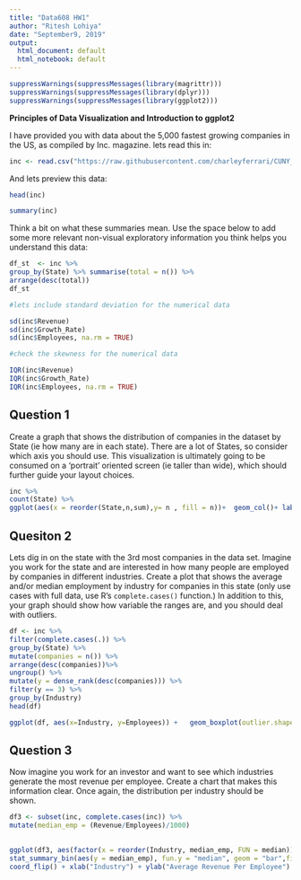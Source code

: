 ```yaml
---
title: "Data608 HW1"
author: "Ritesh Lohiya"
date: "September9, 2019"
output:
  html_document: default
  html_notebook: default
---
```



```r
suppressWarnings(suppressMessages(library(magrittr)))
suppressWarnings(suppressMessages(library(dplyr)))  
suppressWarnings(suppressMessages(library(ggplot2)))
```

**Principles of Data Visualization and Introduction to ggplot2**

I have provided you with data about the 5,000 fastest growing companies in the US, as compiled by Inc. magazine. lets read this in:

```r

inc <- read.csv("https://raw.githubusercontent.com/charleyferrari/CUNY_DATA_608/master/module1/Data/inc5000_data.csv", header= TRUE)

```

And lets preview this data:

```r

head(inc)

```

```r

summary(inc)

```

Think a bit on what these summaries mean. Use the space below to add some more relevant non-visual exploratory information you think helps you understand this data:

```r

df_st  <- inc %>% 
group_by(State) %>% summarise(total = n()) %>% 
arrange(desc(total))
df_st
```

```r
#lets include standard deviation for the numerical data

sd(inc$Revenue)
sd(inc$Growth_Rate)
sd(inc$Employees, na.rm = TRUE)
```

```r
#check the skewness for the numerical data

IQR(inc$Revenue)
IQR(inc$Growth_Rate)
IQR(inc$Employees, na.rm = TRUE)

```

## Question 1

Create a graph that shows the distribution of companies in the dataset by State (ie how many are in each state). There are a lot of States, so consider which axis you should use. This visualization is ultimately going to be consumed on a 'portrait' oriented screen (ie taller than wide), which should further guide your layout choices.

```r
inc %>% 
count(State) %>% 
ggplot(aes(x = reorder(State,n,sum),y= n , fill = n))+  geom_col()+ labs(title = "Count of Companies By State", x = "State", y = "Count Of Companies") + coord_flip()
```

## Quesiton 2

Lets dig in on the state with the 3rd most companies in the data set. Imagine you work for the state and are interested in how many people are employed by companies in different industries. Create a plot that shows the average and/or median employment by industry for companies in this state (only use cases with full data, use R's `complete.cases()` function.) In addition to this, your graph should show how variable the ranges are, and you should deal with outliers.

```r

df <- inc %>%
filter(complete.cases(.)) %>%
group_by(State) %>%
mutate(companies = n()) %>% 
arrange(desc(companies))%>%
ungroup() %>%
mutate(y = dense_rank(desc(companies))) %>%
filter(y == 3) %>%
group_by(Industry)
head(df)

ggplot(df, aes(x=Industry, y=Employees)) +   geom_boxplot(outlier.shape = NA, fill="blue") +   scale_y_continuous(limits = quantile(df$Employees, c(0.1,0.5))) +   coord_flip()

```

## Question 3

Now imagine you work for an investor and want to see which industries generate the most revenue per employee. Create a chart that makes this information clear. Once again, the distribution per industry should be shown.

```r
df3 <- subset(inc, complete.cases(inc)) %>%
mutate(median_emp = (Revenue/Employees)/1000)
  

ggplot(df3, aes(factor(x = reorder(Industry, median_emp, FUN = median)))) +
stat_summary_bin(aes(y = median_emp), fun.y = "median", geom = "bar",fill ="blue") +
coord_flip() + xlab("Industry") + ylab("Average Revenue Per Employee") + theme(axis.text.x = element_text(hjust = 1))
```





